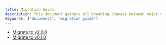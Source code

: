 ```yaml
---
title: Migration Guide
description: This document gathers all breaking changes between major versions.
keywords: ["documents", "migration guide"]
---
```


- [Migrate to v2.0.0](/zh/docs/migration-guides/migrate-to-v2-0-0/)
- [Migrate to v0.1.0](/zh/docs/migration-guides/migrate-to-v0-1-0/)
